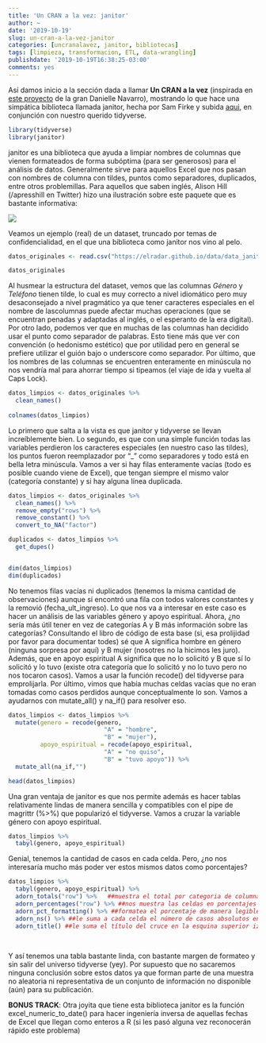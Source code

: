 ```yaml
---
title: 'Un CRAN a la vez: janitor'
author: ~
date: '2019-10-19'
slug: un-cran-a-la-vez-janitor
categories: [uncranalavez, janitor, bibliotecas]
tags: [limpieza, transformacion, ETL, data-wrangling]
publishdate: '2019-10-19T16:38:25-03:00'
comments: yes
---
```


Así damos inicio a la sección dada a llamar **Un CRAN a la vez** (inspirada en [este proyecto](https://djnavarro.net/post/a-random-walk-on-cran/) de la gran Danielle Navarro), mostrando lo que hace una simpática biblioteca llamada janitor, hecha por Sam Firke y subida [aqui](https://github.com/sfirke/janitor), en conjunción con nuestro querido tidyverse.


```r

library(tidyverse)
library(janitor)

```
janitor es una biblioteca que ayuda a limpiar nombres de columnas que vienen formateados de forma subóptima (para ser generosos) para el análisis de datos. Generalmente sirve para aquellos Excel que nos pasan con nombres de columna con tildes, puntos como separadores, duplicados, entre otros problemillas. Para aquellos que saben inglés, Alison Hill (/apresshill en Twitter) hizo una ilustración sobre este paquete que es bastante informativa:


![](https://pbs.twimg.com/media/ED1UxS4U8AEh31k?format=jpg&name=medium)


Veamos un ejemplo (real) de un dataset, truncado por temas de confidencialidad, en el que una biblioteca como janitor nos vino al pelo.


```r


datos_originales <- read.csv("https://elradar.github.io/data/data_janitor.csv", encoding = "latin1")

datos_originales

```

Al husmear la estructura del dataset, vemos que las columnas *Género* y *Teléfono* tienen tilde, lo cual es muy correcto a nivel idiomático pero muy desaconsejado a nivel pragmático ya que tener caracteres especiales en el nombre de  lascolumnas puede afectar muchas operaciones (que se encuentran penadas y adaptadas al inglés, o el esperanto de la era digital).
Por otro lado, podemos ver que en muchas de las columnas han decidido usar el punto como separador de palabras. Esto tiene más que ver con convención (o hedonismo estético) que por utilidad pero en general se prefiere utilizar el guión bajo o underscore como separador. Por último, que los nombres de las columnas se encuentren enteramente en minúscula no nos vendría mal para ahorrar tiempo si tipeamos (el viaje de ida y vuelta al Caps Lock).

```r

datos_limpios <- datos_originales %>% 
  clean_names()
  
colnames(datos_limpios)

```

 Lo primero que salta a la vista es que janitor y tidyverse se llevan increíblemente bien. Lo segundo, es que con una simple función todas las variables perdieron los caracteres especiales (en nuestro caso las tildes), los puntos fueron reemplazador por "_" como separadores y todo está en bella letra minúscula.
 Vamos a ver si hay filas enteramente vacías (todo es posible cuando viene de Excel), que tengan siempre el mismo valor (categoría constante) y si hay alguna línea duplicada.
 
```r

datos_limpios <- datos_originales %>% 
  clean_names() %>% 
  remove_empty("rows") %>% 
  remove_constant() %>% 
  convert_to_NA("factor")

duplicados <- datos_limpios %>% 
  get_dupes()


dim(datos_limpios)
dim(duplicados)

```
 
No tenemos filas vacías ni duplicados (tenemos la misma cantidad de observaciones) aunque sí encontró una fila con todos valores constantes y la removió (fecha_ult_ingreso). 
Lo que nos va a interesar en este caso es hacer un análisis de las variables género y apoyo espiritual. Ahora, ¿no sería más útil tener en vez de categorías A y B más información sobre las categorías? Consultando el libro de código de esta base (si, esa prolijidad por favor para documentar todes) sé que A significa hombre en género (ninguna sorpresa por aquí) y B mujer (nosotres no la hicimos les juro). Además, que en apoyo espiritual A significa que no lo solicitó y B que sí lo solicitó y lo tuvo (existe otra categoría que lo solicitó y no lo tuvo pero no nos tocaron casos). Vamos a usar la función recode() del tidyverse para emprolijarla.
Por último, vimos que había muchas celdas vacías que no eran tomadas como casos perdidos aunque conceptualmente lo son. Vamos a ayudarnos con mutate_all() y na_if() para resolver eso.


```r

datos_limpios <- datos_limpios %>% 
  mutate(genero = recode(genero,
                           "A" = "hombre",
                           "B" = "mujer"),
         apoyo_espiritual = recode(apoyo_espiritual,
                           "A" = "no quiso",
                           "B" = "tuvo apoyo")) %>% 
  mutate_all(na_if,"")

head(datos_limpios)

```



Una gran ventaja de janitor es que nos permite además es hacer tablas relativamente lindas de manera sencilla y compatibles con el pipe de magrittr (%>%) que popularizó el tidyverse. Vamos a cruzar la variable género con apoyo espiritual.


```r

datos_limpios %>% 
  tabyl(genero, apoyo_espiritual)

```

Genial, tenemos la cantidad de casos en cada celda. Pero, ¿no nos interesaría mucho más poder ver estos mismos datos como porcentajes?


```r

datos_limpios %>% 
  tabyl(genero, apoyo_espiritual) %>% 
  adorn_totals("row") %>%   ##muestra el total por categoria de columna
  adorn_percentages("row") %>% ##nos muestra las celdas en porcentajes
  adorn_pct_formatting() %>% ##formatea el porcentaje de manera legible
  adorn_ns() %>% ##le suma a cada celda el número de casos absolutos entre paréntesis
  adorn_title() ##le suma el título del cruce en la esquina superior izquierda
  
  
```


Y así tenemos una tabla bastante linda, con bastante margen de formateo y sin salir del universo tidyverse (yey). Por supuesto que no sacaremos ninguna conclusión sobre estos datos ya que forman parte de una muestra no aleatoria ni representativa de un conjunto de información no disponible (aún) para su publicación. 

**BONUS TRACK**: Otra joyita que tiene esta biblioteca janitor es la función excel_numeric_to_date() para hacer ingeniería inversa de aquellas fechas de Excel que llegan como enteros a R (si les pasó alguna vez reconocerán rápido este problema)